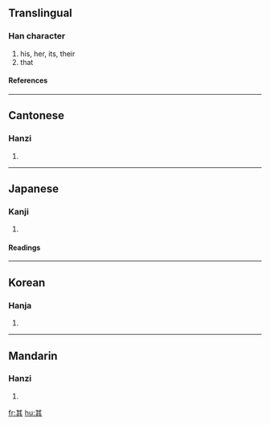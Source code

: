 {{see|丌}}

==Translingual==
===Han character===
{{Han char|rad=八|as=06|sn=8|four=4480<sub>1</sub>|canj=廿一一金 (TMMC)}}
# his, her, its, their
# that
====References====
{{Han ref|kx=0127.180|dkj=01472|dj=0286.100|hdz=10245.010|uh=5176|ud=20854|bh=A8E4|bd=43236}}
----
==Cantonese==
===Hanzi===
{{yue-hanzi|jyut=|y=kei4}}
# {{defn|Cantonese}}
----
==Japanese==
===Kanji===
{{ja-kanji|grade=|rs=八06}}
# {{defn|Japanese}}
====Readings====
{{ja-readings|on=[[き]] (ki), [[ぎ]] (gi)|kun=[[その]] (sono), [[それ]] (sore)}}
----
==Korean==
===Hanja===
{{ko-hanja|hangeul=기|rv=gi|mr=ki}}
# {{defn|Korean}}
----
==Mandarin==
===Hanzi===
{{cmn-hanzi|pin=[[qí]] (qi2)|wg=ch'i<sup>2</sup>}}
# {{defn|Mandarin}}

[[fr:其]]
[[hu:其]]